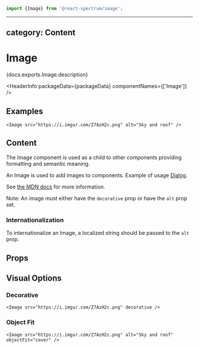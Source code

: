 <!-- Copyright 2020 Adobe. All rights reserved.
This file is licensed to you under the Apache License, Version 2.0 (the "License");
you may not use this file except in compliance with the License. You may obtain a copy
of the License at http://www.apache.org/licenses/LICENSE-2.0
Unless required by applicable law or agreed to in writing, software distributed under
the License is distributed on an "AS IS" BASIS, WITHOUT WARRANTIES OR REPRESENTATIONS
OF ANY KIND, either express or implied. See the License for the specific language
governing permissions and limitations under the License. -->



```jsx import
import {Image} from '@react-spectrum/image';
```

---
category: Content
---

# Image

<p>{docs.exports.Image.description}</p>

<HeaderInfo
  packageData={packageData}
  componentNames={['Image']} />

## Examples

```tsx example
<Image src="https://i.imgur.com/Z7AzH2c.png" alt="Sky and roof" />
```

## Content

The Image component is used as a child to other components providing formatting
and semantic meaning.

An Image is used to add images to components. Example of usage [Dialog](Dialog.html#examples).

See [the MDN docs](https://developer.mozilla.org/en-US/docs/Web/HTML/Element/img) for more information.

Note: An image must either have the `decorative` prop or have the `alt` prop set.

### Internationalization

To internationalize an Image, a localized string should be passed to the `alt` prop.

## Props

<PropTable component={docs.exports.Image} links={docs.links} />

## Visual Options

### Decorative

```tsx example
<Image src="https://i.imgur.com/Z7AzH2c.png" decorative />
```

### Object Fit

```tsx example
<Image src="https://i.imgur.com/Z7AzH2c.png" alt="Sky and roof" objectFit="cover" />
```
